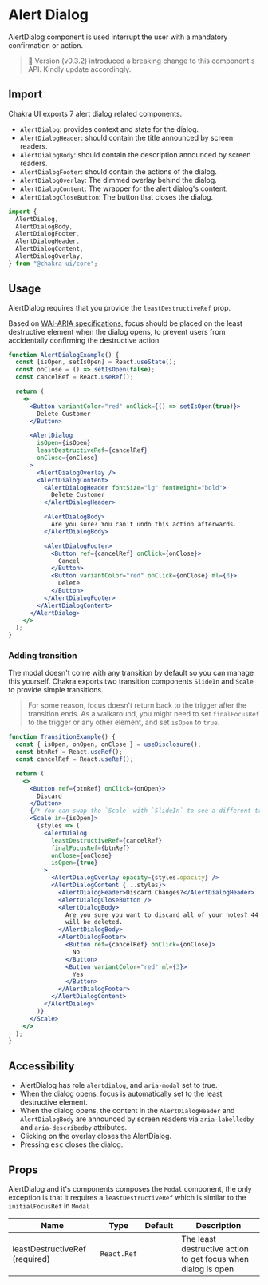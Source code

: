 
<SEO
  title="Alert Dialog"
  description="AlertDialog component is used interrupt the user with a mandatory confirmation
or action."
/>

# Alert Dialog

AlertDialog component is used interrupt the user with a mandatory confirmation
or action.

> 🚨 Version (v0.3.2) introduced a breaking change to this component's API.
> Kindly update accordingly.

## Import

Chakra UI exports 7 alert dialog related components.

- `AlertDialog`: provides context and state for the dialog.
- `AlertDialogHeader`: should contain the title announced by screen readers.
- `AlertDialogBody`: should contain the description announced by screen readers.
- `AlertDialogFooter`: should contain the actions of the dialog.
- `AlertDialogOverlay`: The dimmed overlay behind the dialog.
- `AlertDialogContent`: The wrapper for the alert dialog's content.
- `AlertDialogCloseButton`: The button that closes the dialog.

```js
import {
  AlertDialog,
  AlertDialogBody,
  AlertDialogFooter,
  AlertDialogHeader,
  AlertDialogContent,
  AlertDialogOverlay,
} from "@chakra-ui/core";
```

## Usage

AlertDialog requires that you provide the `leastDestructiveRef` prop.

Based on
[WAI-ARIA specifications](https://www.w3.org/TR/wai-aria-practices/#alertdialog),
focus should be placed on the least destructive element when the dialog opens,
to prevent users from accidentally confirming the destructive action.

```jsx
function AlertDialogExample() {
  const [isOpen, setIsOpen] = React.useState();
  const onClose = () => setIsOpen(false);
  const cancelRef = React.useRef();

  return (
    <>
      <Button variantColor="red" onClick={() => setIsOpen(true)}>
        Delete Customer
      </Button>

      <AlertDialog
        isOpen={isOpen}
        leastDestructiveRef={cancelRef}
        onClose={onClose}
      >
        <AlertDialogOverlay />
        <AlertDialogContent>
          <AlertDialogHeader fontSize="lg" fontWeight="bold">
            Delete Customer
          </AlertDialogHeader>

          <AlertDialogBody>
            Are you sure? You can't undo this action afterwards.
          </AlertDialogBody>

          <AlertDialogFooter>
            <Button ref={cancelRef} onClick={onClose}>
              Cancel
            </Button>
            <Button variantColor="red" onClick={onClose} ml={3}>
              Delete
            </Button>
          </AlertDialogFooter>
        </AlertDialogContent>
      </AlertDialog>
    </>
  );
}
```

### Adding transition

The modal doesn't come with any transition by default so you can manage this
yourself. Chakra exports two transition components `SlideIn` and `Scale` to
provide simple transitions.

> For some reason, focus doesn't return back to the trigger after the transition
> ends. As a walkaround, you might need to set `finalFocusRef` to the trigger or
> any other element, and set `isOpen` to `true`.

```jsx
function TransitionExample() {
  const { isOpen, onOpen, onClose } = useDisclosure();
  const btnRef = React.useRef();
  const cancelRef = React.useRef();

  return (
    <>
      <Button ref={btnRef} onClick={onOpen}>
        Discard
      </Button>
      {/* You can swap the `Scale` with `SlideIn` to see a different transition */}
      <Scale in={isOpen}>
        {styles => (
          <AlertDialog
            leastDestructiveRef={cancelRef}
            finalFocusRef={btnRef}
            onClose={onClose}
            isOpen={true}
          >
            <AlertDialogOverlay opacity={styles.opacity} />
            <AlertDialogContent {...styles}>
              <AlertDialogHeader>Discard Changes?</AlertDialogHeader>
              <AlertDialogCloseButton />
              <AlertDialogBody>
                Are you sure you want to discard all of your notes? 44 words
                will be deleted.
              </AlertDialogBody>
              <AlertDialogFooter>
                <Button ref={cancelRef} onClick={onClose}>
                  No
                </Button>
                <Button variantColor="red" ml={3}>
                  Yes
                </Button>
              </AlertDialogFooter>
            </AlertDialogContent>
          </AlertDialog>
        )}
      </Scale>
    </>
  );
}
```

## Accessibility

- AlertDialog has role `alertdialog`, and `aria-modal` set to true.
- When the dialog opens, focus is automatically set to the least destructive
  element.
- When the dialog opens, the content in the `AlertDialogHeader` and
  `AlertDialogBody` are announced by screen readers via `aria-labelledby` and
  `aria-describedby` attributes.
- Clicking on the overlay closes the AlertDialog.
- Pressing <kbd>esc</kbd> closes the dialog.

## Props

AlertDialog and it's components composes the `Modal` component, the only
exception is that it requires a `leastDestructiveRef` which is similar to the
`initialFocusRef` in `Modal`

| Name                           | Type        | Default | Description                                                   |
| ------------------------------ | ----------- | ------- | ------------------------------------------------------------- |
| leastDestructiveRef (required) | `React.Ref` |         | The least destructive action to get focus when dialog is open |
